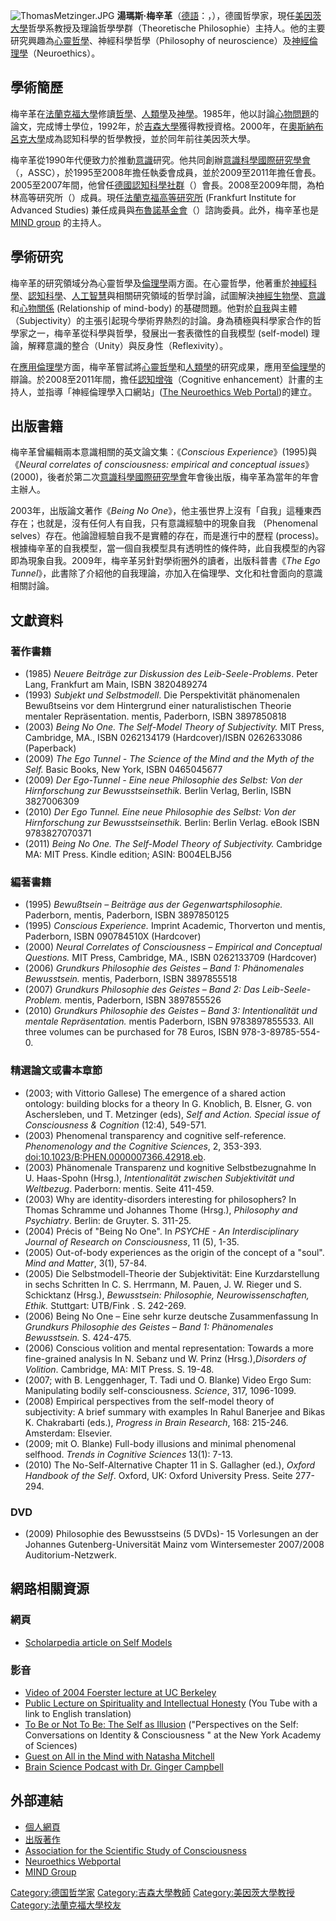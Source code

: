[[File:ThomasMetzinger.JPG|thumb]]
'''湯瑪斯·梅辛革'''（[[德語|德語]]：{{lang|de|Thomas Metzinger}}，{{bd|1958年|3月12日}}），德國哲學家，現任[[美因茨大學|美因茨大學]]哲學系教授及理論哲學學群（Theoretische Philosophie）主持人。他的主要研究興趣為[[心靈哲學|心靈哲學]]、神經科學哲學（Philosophy of neuroscience）及[[神經倫理學|神經倫理學]]（Neuroethics）。

== 學術簡歷 ==
梅辛革在[[法蘭克福大學|法蘭克福大學]]修讀[[哲學|哲學]]、[[人類學|人類學]]及[[神學|神學]]。1985年，他以討論[[心物問題|心物問題]]的論文，完成博士學位，1992年，於[[吉森大學|吉森大學]]獲得教授資格。2000年，在[[奧斯納布呂克大學|奧斯納布呂克大學]]成為認知科學的哲學教授，並於同年前往美因茨大學。

梅辛革從1990年代便致力於推動[[意識|意識]]研究。他共同創辦[[意識科學國際研究學會|意識科學國際研究學會]]（{{lang|en|Association for the Scientific Study of Consciousness}}，ASSC），於1995至2008年擔任執委會成員，並於2009至2011年擔任會長。2005至2007年間，他曾任[[德國認知科學社群|德國認知科學社群]]（{{lang|de|Gesellschaft für Kognitionswissenschaft}}）會長。2008至2009年間，為柏林高等研究所（{{lang|de|Wissenschaftskolleg zu Berlin}}）成員。現任[[法蘭克福高等研究所|法蘭克福高等研究所]] (Frankfurt Institute for Advanced Studies) 兼任成員與[[布魯諾基金會|布魯諾基金會]]（{{lang|de|Giordano Bruno Stiftung}}）諮詢委員。此外，梅辛革也是[http://fias.uni-frankfurt.de/philosophie/ MIND group] {{Wayback|url=http://fias.uni-frankfurt.de/philosophie/ |date=20110728032642 }}的主持人。

== 學術研究 ==
梅辛革的研究領域分為心靈哲學及[[倫理學|倫理學]]兩方面。在心靈哲學，他著重於[[神經科學|神經科學]]、[[認知科學|認知科學]]、[[人工智慧|人工智慧]]與相關研究領域的哲學討論，試圖解決[[神經生物學|神經生物學]]、[[意識|意識]]和[[心物關係|心物關係]] (Relationship of mind-body) 的基礎問題。他對於[[自我|自我]]與主體（Subjectivity）的主張引起現今學術界熱烈的討論。身為積極與科學家合作的哲學家之一，梅辛革從科學與哲學，發展出一套表徵性的自我模型 (self-model) 理論，解釋意識的整合（Unity）與反身性（Reflexivity）。

在[[應用倫理學|應用倫理學]]方面，梅辛革嘗試將[[心靈哲學|心靈哲學]]和[[人類學|人類學]]的研究成果，應用至[[倫理學|倫理學]]的辯論。於2008至2011年間，擔任[[認知增強|認知增強]]（Cognitive enhancement）計畫的主持人，並指導「神經倫理學入口網站」([https://web.archive.org/web/20110810040512/http://www.neuroethik.ifzn.uni-mainz.de/index.php?L=1 The Neuroethics Web Portal])的建立。

== 出版書籍 ==

梅辛革曾編輯兩本意識相關的英文論文集：《''Conscious Experience''》(1995)與《''Neural correlates of consciousness: empirical and conceptual issues''》(2000)，後者於第二次[[意識科學國際研究學會|意識科學國際研究學會]]年會後出版，梅辛革為當年的年會主辦人。

2003年，出版論文著作《''Being No One''》，他主張世界上沒有「自我」這種東西存在；也就是，沒有任何人有自我，只有意識經驗中的現象自我 （Phenomenal selves）存在。他論證經驗自我不是實體的存在，而是進行中的歷程 (process)。根據梅辛革的自我模型，當一個自我模型具有透明性的條件時，此自我模型的內容即為現象自我。2009年，梅辛革另針對學術圈外的讀者，出版科普書《''The Ego Tunnel''》，此書除了介紹他的自我理論，亦加入在倫理學、文化和社會面向的意識相關討論。

== 文獻資料 ==

=== 著作書籍 ===
* (1985) ''Neuere Beiträge zur Diskussion des Leib-Seele-Problems''. Peter Lang, Frankfurt am Main, ISBN 3820489274
* (1993) ''Subjekt und Selbstmodell''. Die Perspektivität phänomenalen Bewußtseins vor dem Hintergrund einer naturalistischen Theorie mentaler Repräsentation. mentis, Paderborn, ISBN 3897850818
* (2003) ''Being No One. The Self-Model Theory of Subjectivity.'' MIT Press, Cambridge, MA., ISBN 0262134179 (Hardcover)/ISBN 0262633086 (Paperback)
* (2009) ''The Ego Tunnel - The Science of the Mind and the Myth of the Self.'' Basic Books, New York, ISBN 0465045677
* (2009) ''Der Ego-Tunnel - Eine neue Philosophie des Selbst: Von der Hirnforschung zur Bewusstseinsethik.'' Berlin Verlag, Berlin, ISBN 3827006309
* (2010) ''Der Ego Tunnel. Eine neue Philosophie des Selbst: Von der Hirnforschung zur Bewusstseinsethik.'' Berlin: Berlin Verlag. eBook ISBN 9783827070371
* (2011) ''Being No One. The Self-Model Theory of Subjectivity.'' Cambridge MA: MIT Press. Kindle edition; ASIN: B004ELBJ56

=== 編著書籍 ===
* (1995) ''Bewußtsein – Beiträge aus der Gegenwartsphilosophie.'' Paderborn, mentis, Paderborn, ISBN 3897850125
* (1995) ''Conscious Experience.'' Imprint Academic, Thorverton und mentis, Paderborn, ISBN 090784510X (Hardcover)
* (2000) ''Neural Correlates of Consciousness – Empirical and Conceptual Questions.'' MIT Press, Cambridge, MA., ISBN 0262133709 (Hardcover)
* (2006) ''Grundkurs Philosophie des Geistes – Band 1: Phänomenales Bewusstsein.'' mentis, Paderborn, ISBN 3897855518
* (2007) ''Grundkurs Philosophie des Geistes – Band 2: Das Leib-Seele-Problem.'' mentis, Paderborn, ISBN 3897855526
* (2010) ''Grundkurs Philosophie des Geistes – Band 3: Intentionalität und mentale Repräsentation.'' mentis Paderborn, ISBN 9783897855533. All three volumes can be purchased for 78 Euros, ISBN 978-3-89785-554-0.

=== 精選論文或書本章節 ===
* (2003; with Vittorio Gallese) The emergence of a shared action ontology: building blocks for a theory In G. Knoblich, B. Elsner, G. von Aschersleben, und T. Metzinger (eds), ''Self and Action. Special issue of Consciousness & Cognition'' (12:4), 549-571.
* (2003) Phenomenal transparency and cognitive self-reference. ''Phenomenology and the Cognitive Sciences'', 2, 353-393. doi:10.1023/B:PHEN.0000007366.42918.eb.
* (2003) Phänomenale Transparenz und kognitive Selbstbezugnahme In U. Haas-Spohn (Hrsg.), ''Intentionalität zwischen Subjektivität und Weltbezug''. Paderborn: mentis. Seite 411-459.
* (2003) Why are identity-disorders interesting for philosophers? In Thomas Schramme und Johannes Thome (Hrsg.), ''Philosophy and Psychiatry''. Berlin: de Gruyter. S. 311-25.
* (2004) Précis of "Being No One". In ''PSYCHE - An Interdisciplinary Journal of Research on Consciousness'', 11 (5), 1-35.
* (2005) Out-of-body experiences as the origin of the concept of a "soul". ''Mind and Matter'', 3(1), 57-84.
* (2005) Die Selbstmodell-Theorie der Subjektivität: Eine Kurzdarstellung in sechs Schritten In C. S. Herrmann, M. Pauen, J. W. Rieger und S. Schicktanz (Hrsg.), ''Bewusstsein: Philosophie, Neurowissenschaften, Ethik.'' Stuttgart: UTB/Fink . S. 242-269.
* (2006) Being No One – Eine sehr kurze deutsche Zusammenfassung In ''Grundkurs Philosophie des Geistes – Band 1: Phänomenales Bewusstsein.'' S. 424-475.
* (2006) Conscious volition and mental representation: Towards a more fine-grained analysis In N. Sebanz und W. Prinz (Hrsg.),'' Disorders of Volition''. Cambridge, MA: MIT Press. S. 19-48.
* (2007; with B. Lenggenhager, T. Tadi und O. Blanke) Video Ergo Sum: Manipulating bodily self-consciousness. ''Science'', 317, 1096-1099.
* (2008) Empirical perspectives from the self-model theory of subjectivity: A brief summary with examples In Rahul Banerjee and Bikas K. Chakrabarti (eds.), ''Progress in Brain Research'', 168: 215-246. Amsterdam: Elsevier.
* (2009; mit O. Blanke) Full-body illusions and minimal phenomenal selfhood. ''Trends in Cognitive Sciences'' 13(1): 7-13.
* (2010) The No-Self-Alternative Chapter 11 in S. Gallagher (ed.), ''Oxford Handbook of the Self''. Oxford, UK: Oxford University Press. Seite 277-294.

=== DVD ===
* (2009) Philosophie des Bewusstseins (5 DVDs)- 15 Vorlesungen an der Johannes Gutenberg-Universität Mainz vom Wintersemester 2007/2008 Auditorium-Netzwerk.

== 網路相關資源 ==

=== 網頁 ===
* [http://www.scholarpedia.org/article/Self_models Scholarpedia article on Self Models] {{Wayback|url=http://www.scholarpedia.org/article/Self_models |date=20110813062156 }}

=== 影音 ===
* [http://www.uctv.tv/search-details.aspx?showID=9181 Video of 2004 Foerster lecture at UC Berkeley] {{Wayback|url=http://www.uctv.tv/search-details.aspx?showID=9181 |date=20110807084339 }}
* [http://www.youtube.com/watch?v=N1MBG7FaZKM Public Lecture on Spirituality and Intellectual Honesty] {{Wayback|url=http://www.youtube.com/watch?v=N1MBG7FaZKM |date=20130930205919 }} (You Tube with a link to English translation)
* [http://www.nourfoundation.com/media-gallery/videos/Perspectives-on-the-Self/To-Be-or-Not-to-Be/The-Self-As-Illusion.html To Be or Not To Be: The Self as Illusion] {{Wayback|url=http://www.nourfoundation.com/media-gallery/videos/Perspectives-on-the-Self/To-Be-or-Not-to-Be/The-Self-As-Illusion.html |date=20110905062903 }} ("Perspectives on the Self: Conversations on Identity & Consciousness " at the New York Academy of Sciences)
* [http://www.abc.net.au/rn/allinthemind/stories/2009/2705963.htm Guest on All in the Mind with Natasha Mitchell] {{Wayback|url=http://www.abc.net.au/rn/allinthemind/stories/2009/2705963.htm |date=20110906062513 }}
* [https://web.archive.org/web/20111108004631/http://www.brainsciencepodcast.com/bsp/2010/3/9/thomas-metzinger-explores-consciousness-bsp-67.html Brain Science Podcast with Dr. Ginger Campbell]

== 外部連結 ==
* [https://web.archive.org/web/20110807072843/http://www.philosophie.uni-mainz.de/metzinger/ 個人網頁]{{de}}
* [http://www.philosophie.uni-mainz.de/metzinger/publikationen/ 出版著作]{{de}}
* [http://www.theassc.org/ Association for the Scientific Study of Consciousness] {{Wayback|url=http://www.theassc.org/ |date=20110807072906 }}{{en}}
* [https://web.archive.org/web/20110810040512/http://www.neuroethik.ifzn.uni-mainz.de/index.php?L=1 Neuroethics Webportal]{{de}}
* [http://fias.uni-frankfurt.de/philosophie/ MIND Group] {{Wayback|url=http://fias.uni-frankfurt.de/philosophie/ |date=20110728032642 }}{{de}}
{{Authority control}}
{{DEFAULTSORT:Metzinger, Thomas}}
[[Category:德国哲学家|Category:德国哲学家]]
[[Category:吉森大學教師|Category:吉森大學教師]]
[[Category:美因茨大學教授|Category:美因茨大學教授]]
[[Category:法蘭克福大學校友|Category:法蘭克福大學校友]]
